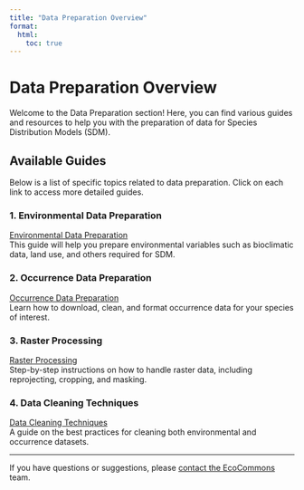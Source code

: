 ```yaml
---
title: "Data Preparation Overview"
format:
  html:
    toc: true
---
```


# Data Preparation Overview

Welcome to the Data Preparation section! Here, you can find various guides and resources to help you with the preparation of data for Species Distribution Models (SDM).

## Available Guides

Below is a list of specific topics related to data preparation. Click on each link to access more detailed guides.

### 1. Environmental Data Preparation

[Environmental Data Preparation](env_data_prep.qmd)\
This guide will help you prepare environmental variables such as bioclimatic data, land use, and others required for SDM.

### 2. Occurrence Data Preparation

[Occurrence Data Preparation](occ_data_prep.qmd)\
Learn how to download, clean, and format occurrence data for your species of interest.

### 3. Raster Processing

[Raster Processing](raster_processing.qmd)\
Step-by-step instructions on how to handle raster data, including reprojecting, cropping, and masking.

### 4. Data Cleaning Techniques

[Data Cleaning Techniques](data_cleaning.qmd)\
A guide on the best practices for cleaning both environmental and occurrence datasets.

------------------------------------------------------------------------

If you have questions or suggestions, please [contact the EcoCommons](mailto:support@ecocommons.org.au) team.
